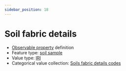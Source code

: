 ```yaml
---
sidebar_position: 18
---
```



# Soil fabric details

- [Observable property](/viewers/dawe-vocabs?uri=https://linked.data.gov.au/def/nrm/4a2a4fda-e1b8-436b-bd10-b3616de53ea9) definition
- Feature type: [soil sample](http://linked.data.gov.au/def/tern-cv/06461021-a6c2-4175-9651-23653c2b9116)
- Value type: [IRI](https://w3id.org/tern/ontologies/tern/IRI)
- Categorical value collection: [Soils fabric details codes](/viewers/dawe-vocabs?uri=https://linked.data.gov.au/def/nrm/2d1d8394-6641-4d74-988a-8ec66425ffdd)

<Example protocolModule="soil-pit-characterization" observableProperty="https://linked.data.gov.au/def/nrm/4a2a4fda-e1b8-436b-bd10-b3616de53ea9" />
